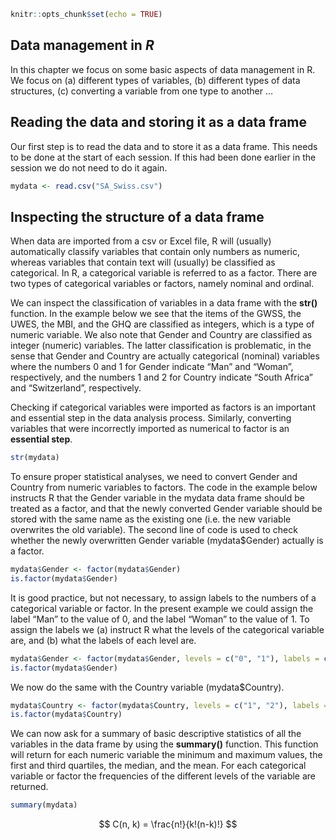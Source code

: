```r
knitr::opts_chunk$set(echo = TRUE)
```

## Data management in *R*

In this chapter we focus on some basic aspects of data management in R. We focus on (a) different types of variables, (b) different types of data structures, (c) converting a variable from one type to another ...

## Reading the data and storing it as a data frame

Our first step is to read the data and to store it as a data frame. This needs to be done at the start of each session. If this had been done earlier in the session we do not need to do it again.

```r
mydata <- read.csv("SA_Swiss.csv")
```

## Inspecting the structure of a data frame

When data are imported from a csv or Excel file, R will (usually) automatically classify variables that contain only numbers as numeric, whereas variables that contain text will (usually) be classified as categorical. In R, a categorical variable is referred to as a factor. There are two types of categorical variables or factors, namely nominal and ordinal.

We can inspect the classification of variables in a data frame with the **str()** function. In the example below we see that the items of the GWSS, the UWES, the MBI, and the GHQ are classified as integers, which is a type of numeric variable. We also note that Gender and Country are classified as integer (numeric) variables. The latter classification is problematic, in the sense that Gender and Country are actually categorical (nominal) variables where the numbers 0 and 1 for Gender indicate "Man" and "Woman", respectively, and the numbers 1 and 2 for Country indicate "South Africa" and "Switzerland", respectively.

Checking if categorical variables were imported as factors is an important and essential step in the data analysis process. Similarly, converting variables that were incorrectly imported as numerical to factor is an **essential step**.

```r
str(mydata)
```

To ensure proper statistical analyses, we need to convert Gender and Country from numeric variables to factors. The code in the example below instructs R that the Gender variable in the mydata data frame should be treated as a factor, and that the newly converted Gender variable should be stored with the same name as the existing one (i.e. the new variable overwrites the old variable). The second line of code is used to check whether the newly overwritten Gender variable (mydata\$Gender) actually is a factor.

```r
mydata$Gender <- factor(mydata$Gender)
is.factor(mydata$Gender)
```

It is good practice, but not necessary, to assign labels to the numbers of a categorical variable or factor. In the present example we could assign the label "Man" to the value of 0, and the label "Woman" to the value of 1. To assign the labels we (a) instruct R what the levels of the categorical variable are, and (b) what the labels of each level are.

```r
mydata$Gender <- factor(mydata$Gender, levels = c("0", "1"), labels = c("Man", "Woman"))
is.factor(mydata$Gender)
```

We now do the same with the Country variable (mydata\$Country).

```r
mydata$Country <- factor(mydata$Country, levels = c("1", "2"), labels = c("ZAR", "CHE"))
is.factor(mydata$Country)
```

We can now ask for a summary of basic descriptive statistics of all the variables in the data frame by using the **summary()** function. This function will return for each numeric variable the minimum and maximum values, the first and third quartiles, the median, and the mean. For each categorical variable or factor the frequencies of the different levels of the variable are returned.

```r
summary(mydata)
```

$$ C(n, k) = \frac{n!}{k!(n-k)!} $$
